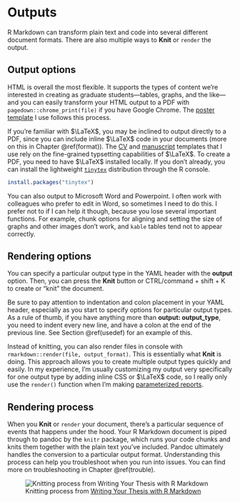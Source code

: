 # Outputs {#output}

R Markdown can transform plain text and code into several different document formats. There are also multiple ways to **Knit** or `render` the output.

## Output options

HTML is overall the most flexible. It supports the types of content we're interested in creating as graduate students---tables, graphs, and the like---and you can easily transform your HTML output to a PDF with `pagedown::chrome_print(file)` if you have Google Chrome. The [poster template](https://github.com/brentthorne/posterdown) I use follows this process.

If you're familiar with $\LaTeX$, you may be inclined to output directly to a PDF, since you can include inline $\LaTeX$ code in your documents (more on this in Chapter \@ref(format)). The [CV](https://github.com/mitchelloharawild/vitae) and [manuscript](https://github.com/rosannav/thesis_in_rmarkdown/tree/master/example_thesis) templates that I use rely on the fine-grained typsetting capabilities of $\LaTeX$. To create a PDF, you need to have $\LaTeX$ installed locally. If you don't already, you can install the lightweight [`tinytex`](https://yihui.org/tinytex/) distribution through the R console.

```r
install.packages("tinytex")
```

You can also output to Microsoft Word and Powerpoint. I often work with colleagues who prefer to edit in Word, so sometimes I need to do this. I prefer not to if I can help it though, because you lose several important functions. For example, chunk options for aligning and setting the size of graphs and other images don't work, and `kable` tables tend not to appear correctly.

## Rendering options

You can specify a particular output type in the YAML header with the **output** option. Then, you can press the **Knit** button or CTRL/command + shift + K to create or "knit" the document. 

Be sure to pay attention to indentation and colon placement in your YAML header, especially as you start to specify options for particular output types. As a rule of thumb, if you have anything more than **output: output_type**, you need to indent every new line, and have a colon at the end of the previous line. See Section \@ref(usedef) for an example of this.

Instead of knitting, you can also render files in console with `rmarkdown::render(file, output_format)`. This is essentially what **Knit** is doing. This approach allows you to create multiple output types quickly and easily. In my experience, I'm usually customizing my output very specifically for one output type by adding inline CSS or $\LaTeX$ code, so I really only use the `render()` function when I'm making [parameterized reports](https://rmarkdown.rstudio.com/developer_parameterized_reports.html%23parameter_types%2F).

## Rendering process

When you **Knit** or `render` your document, there's a particular sequence of events that happens under the hood. Your R Markdown document is piped through to pandoc by the `knitr` package, which runs your code chunks and knits them together with the plain text you've included. Pandoc ultimately handles the conversion to a particular output format. Understanding this process can help you troubleshoot when you run into issues. You can find more on troubleshooting in Chapter \@ref(trouble).

![Knitting process from [Writing Your Thesis with R Markdown](https://www.rosannavanhespen.nl/thesis_in_rmarkdown/)](https://rosannavanhespenresearch.files.wordpress.com/2016/03/pandoc1.png)